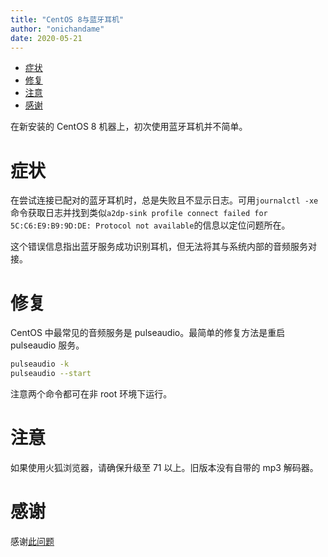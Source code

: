 ```yaml
---
title: "CentOS 8与蓝牙耳机"
author: "onichandame"
date: 2020-05-21
---
```


<!-- vim-markdown-toc GFM -->

- [症状](#症状)
- [修复](#修复)
- [注意](#注意)
- [感谢](#感谢)

<!-- vim-markdown-toc -->

在新安装的 CentOS 8 机器上，初次使用蓝牙耳机并不简单。

# 症状

在尝试连接已配对的蓝牙耳机时，总是失败且不显示日志。可用`journalctl -xe`命令获取日志并找到类似`a2dp-sink profile connect failed for 5C:C6:E9:B9:9D:DE: Protocol not available`的信息以定位问题所在。

这个错误信息指出蓝牙服务成功识别耳机，但无法将其与系统内部的音频服务对接。

# 修复

CentOS 中最常见的音频服务是 pulseaudio。最简单的修复方法是重启 pulseaudio 服务。

```bash
pulseaudio -k
pulseaudio --start
```

注意两个命令都可在非 root 环境下运行。

# 注意

如果使用火狐浏览器，请确保升级至 71 以上。旧版本没有自带的 mp3 解码器。

# 感谢

感谢[此问题](https://unix.stackexchange.com/questions/258074/error-when-trying-to-connect-to-bluetooth-speaker-org-bluez-error-failed)
